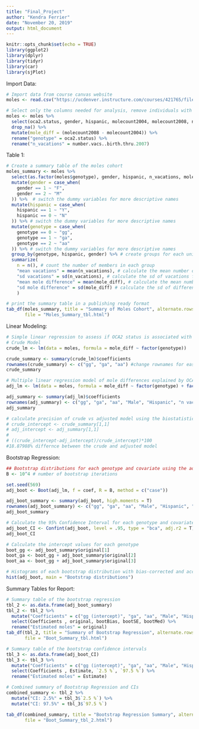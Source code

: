 ---
title: "Final_Project"
author: "Kendra Ferrier"
date: "November 20, 2019"
output: html_document
---

```{r setup, include=FALSE}
knitr::opts_chunk$set(echo = TRUE)
library(ggplot2)
library(dplyr)
library(tidyr)
library(car)
library(sjPlot)
```

Import Data:
```{r}
# Import data from course canvas website
moles <- read.csv("https://ucdenver.instructure.com/courses/421765/files/9196715/download?wrap=1")

# Select only the columns needed for analysis, remove individuals with missing data, add a column with the difference between mole counts from 2004 to 2008, and change the name of oca2.status to "genotype", where 0 = gg, 1 = ga, 2 = aa. Gender; 1 = Female, 2 = Male.
moles <- moles %>% 
  select(oca2.status, gender, hispanic, molecount2004, molecount2008, number.vacs..birth.thru.2007) %>% 
  drop_na() %>% 
  mutate(mole_diff = (molecount2008 - molecount2004)) %>% 
  rename("genotype" = oca2.status) %>% 
  rename("n_vacations" = number.vacs..birth.thru.2007)
```

Table 1:
```{r}
# Create a summary table of the moles cohort
moles_summary <- moles %>% 
  select(as.factor(moles$genotype), gender, hispanic, n_vacations, mole_diff) %>%  # select only the rows needed for presenting
  mutate(gender = case_when(
    gender == 1 ~ "F",
    gender == 2 ~ "M"
  )) %>%  # switch the dummy variables for more descriptive names
  mutate(hispanic = case_when(
    hispanic == 1 ~ "Y",
    hispanic == 0 ~ "N"
  )) %>% # switch the dummy variables for more descriptive names
  mutate(genotype = case_when(
    genotype == 0 ~ "gg",
    genotype == 1 ~ "ga",
    genotype == 2 ~ "aa"
  )) %>% # switch the dummy variables for more descriptive names
  group_by(genotype, hispanic, gender) %>% # create groups for each unique combination of categorical variables
  summarize(
    n = n(), # count the number of members in each group
    "mean vacations" = mean(n_vacations), # calculate the mean number of vacations for each group
    "sd vacations" = sd(n_vacations), # calculate the sd of vacations for each group
    "mean mole difference" = mean(mole_diff), # calculate the mean number of difference in moles for each group
    "sd mole difference" = sd(mole_diff) # calculate the sd of difference in moles for each group
    ) 

# print the summary table in a publishing ready format
tab_df(moles_summary, title = "Summary of Moles Cohort", alternate.rows = T,
       file = "Moles_Summary_tbl.html")
```

Linear Modeling:
```{r}
# Simple linear regression to assess if OCA2 status is associated with number of moles developed between ages 6 and 10
# Crude Model
crude_lm <- lm(data = moles, formula = mole_diff ~ factor(genotype))

crude_summary <- summary(crude_lm)$coefficients
rownames(crude_summary) <- c("gg", "ga", "aa") #change rownames for ease of reading the summary
crude_summary

# Multiple linear regression model of mole differences explained by OCA2 status adjusted for gender, hispanic status, and number of seaside vacations through 2007.
adj_lm <- lm(data = moles, formula = mole_diff ~ factor(genotype) + factor(gender) + factor(hispanic) + n_vacations)

adj_summary <- summary(adj_lm)$coefficients
rownames(adj_summary) <- c("gg", "ga", "aa", "Male", "Hispanic", "n vacations") # change rownames for ease of reading the summary
adj_summary

# calculate precision of crude vs adjusted model using the biostatistician method.
# crude_intercept <- crude_summary[1,1]
# adj_intercept <- adj_summary[1,1]
# 
# ((crude_intercept-adj_intercept)/crude_intercept)*100
#18.87988% differnce between the crude and adjusted model
```

Bootstrap Regression:
```{r}
## Bootstrap distributions for each genotype and covariate using the adjusted model. 
B <- 10^4 # number of bootstrap iterations

set.seed(569) 
adj_boot <- Boot(adj_lm, f = coef, R = B, method = c("case"))

adj_boot_summary <- summary(adj_boot, high.moments = T)
rownames(adj_boot_summary) <- c("gg", "ga", "aa", "Male", "Hispanic", "n vacations") # change rownames for ease of reading the summary table
adj_boot_summary

# Calculate the 95% Confidence Interval for each genotype and covariate based on bias-corrected and accelerated (BCa) bootstrap interval.
adj_boot_CI <- Confint(adj_boot, level = .95, type = "bca", adj.r2 = T) 
adj_boot_CI

# Calculate the intercept values for each genotype
boot_gg <- adj_boot_summary$original[1]
boot_ga <- boot_gg + adj_boot_summary$original[2]
boot_aa <- boot_gg + adj_boot_summary$original[3]

# Histograms of each bootstrap distribution with bias-corrected and accelterated confidence intervals. Intercept = genotype 'gg', factor(geno). Plot was exported as a pnj for further editing in Microsoft Powerpoint.
hist(adj_boot, main = "Bootstrap distributions")
```

Summary Tables for Report:
```{r}
# Summary table of the bootstrap regression
tbl_2 <- as.data.frame(adj_boot_summary)
tbl_2 <- tbl_2 %>% 
  mutate("Coefficients" = c("gg (intercept)", "ga", "aa", "Male", "Hispanic", "n vacations")) %>% 
  select(Coefficients , original, bootBias, bootSE, bootMed) %>% 
  rename("Estimated moles" = original)
tab_df(tbl_2, title = "Summary of Bootstrap Regression", alternate.rows = T,
       file = "Boot_Summary_tbl.html") 

# Summary table of the bootstrap confidence intervals
tbl_3 <- as.data.frame(adj_boot_CI)
tbl_3 <- tbl_3 %>% 
  mutate("Coefficients" = c("gg (intercept)", "ga", "aa", "Male", "Hispanic", "n vacations")) %>% 
  select(Coefficients , Estimate, `2.5 %`, `97.5 %`) %>% 
  rename("Estimated moles" = Estimate)

# Combined summary of Bootstrap Regression and CIs
combined_summary <- tbl_2 %>% 
  mutate("CI: 2.5%" = tbl_3$`2.5 %`) %>% 
  mutate("CI: 97.5%" = tbl_3$`97.5 %`)

tab_df(combined_summary, title = "Bootstrap Regression Summary", alternate.rows = T,
       file = "Boot_Summary_tbl_2.html") 
```

